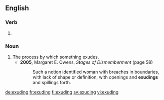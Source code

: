 ==English==

===Verb===
{{head|en|present participle}}

# {{present participle of|exude|lang=en}}

===Noun===
{{en-noun}}

# The process by which something exudes.
#* '''2005''', Margaret E. Owens, ''Stages of Dismemberment'' (page 58)
#*: Such a notion identified woman with breaches in boundaries, with lack of shape or definition, with openings and '''exudings''' and spillings forth.

[[de:exuding]]
[[fr:exuding]]
[[fi:exuding]]
[[sv:exuding]]
[[vi:exuding]]